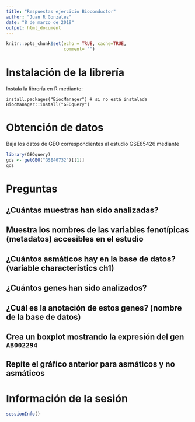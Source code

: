```yaml
---
title: "Respuestas ejercicio Bioconductor"
author: "Juan R Gonzalez"
date: "8 de marzo de 2019"
output: html_document
---
```


```r
knitr::opts_chunk$set(echo = TRUE, cache=TRUE, 
                      comment= "")
```

# Instalación de la librería

Instala la librería en R mediante:

```
install.packages("BiocManager") # si no está instalada
BiocManager::install("GEOquery")
```

# Obtención de datos

Baja los datos de GEO correspondientes al estudio GSE85426 mediante

```r
library(GEOquery)
gds <- getGEO("GSE40732")[[1]]
gds
```

# Preguntas

    
## ¿Cuántas muestras han sido analizadas?
    
## Muestra los nombres de las variables fenotípicas (metadatos) accesibles en el estudio

## ¿Cuántos asmáticos hay en la base de datos? (variable characteristics ch1)

## ¿Cuántos genes han sido analizados?

## ¿Cuál es la anotación de estos genes? (nombre de la base de datos)

## Crea un boxplot mostrando la expresión del gen `AB002294`

## Repite el gráfico anterior para asmáticos y no asmáticos




# Información de la sesión

```r
sessionInfo()
```
